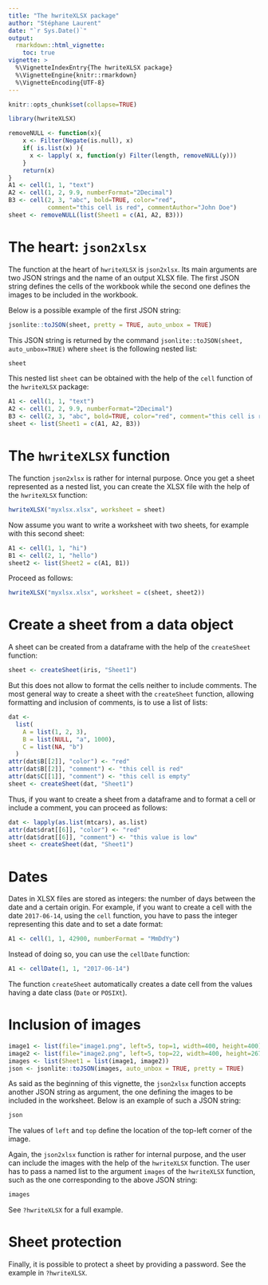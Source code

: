 ```yaml
---
title: "The hwriteXLSX package"
author: "Stéphane Laurent"
date: "`r Sys.Date()`"
output: 
  rmarkdown::html_vignette:
    toc: true
vignette: >
  %\VignetteIndexEntry{The hwriteXLSX package}
  %\VignetteEngine{knitr::rmarkdown}
  %\VignetteEncoding{UTF-8}
---
```


```r
knitr::opts_chunk$set(collapse=TRUE)
```

```r
library(hwriteXLSX)
```

```r
removeNULL <- function(x){
    x <- Filter(Negate(is.null), x)
    if( is.list(x) ){
      x <- lapply( x, function(y) Filter(length, removeNULL(y)))
    }
    return(x)
}
A1 <- cell(1, 1, "text")
A2 <- cell(1, 2, 9.9, numberFormat="2Decimal")
B3 <- cell(2, 3, "abc", bold=TRUE, color="red", 
           comment="this cell is red", commentAuthor="John Doe")
sheet <- removeNULL(list(Sheet1 = c(A1, A2, B3)))
```

# The heart: `json2xlsx`

The function at the heart of `hwriteXLSX` is `json2xlsx`. Its main arguments are two JSON strings and the name of an output XLSX file. 
The first JSON string defines the cells of the workbook while the second one defines the images to be included in the workbook. 

Below is a possible example of the first JSON string:

```r
jsonlite::toJSON(sheet, pretty = TRUE, auto_unbox = TRUE)
```

This JSON string is returned by the command `jsonlite::toJSON(sheet, auto_unbox=TRUE)` where `sheet` is the following nested list:

```r
sheet
```

This nested list `sheet` can be obtained with the help of the `cell` function of the `hwriteXLSX` package:

```r
A1 <- cell(1, 1, "text")
A2 <- cell(1, 2, 9.9, numberFormat="2Decimal")
B3 <- cell(2, 3, "abc", bold=TRUE, color="red", comment="this cell is red")
sheet <- list(Sheet1 = c(A1, A2, B3))
```

# The `hwriteXLSX` function

The function `json2xlsx` is rather for internal purpose. 
Once you get a sheet represented as a nested list, you can create the XLSX file with the help of the `hwriteXLSX` function:

```r
hwriteXLSX("myxlsx.xlsx", worksheet = sheet)
```

Now assume you want to write a worksheet with two sheets, for example with this second sheet:

```r
A1 <- cell(1, 1, "hi")
B1 <- cell(2, 1, "hello")
sheet2 <- list(Sheet2 = c(A1, B1))
```

Proceed as follows:

```r
hwriteXLSX("myxlsx.xlsx", worksheet = c(sheet, sheet2))
```


# Create a sheet from a data object

A sheet can be created from a dataframe with the help of the `createSheet` function:

```r
sheet <- createSheet(iris, "Sheet1")
```

But this does not allow to format the cells neither to include comments. 
The most general way to create a sheet with the `createSheet` function, allowing formatting and inclusion of comments, is to use a list of lists:

```r
dat <-
  list(
    A = list(1, 2, 3),
    B = list(NULL, "a", 1000),
    C = list(NA, "b")
  )
attr(dat$B[[2]], "color") <- "red"
attr(dat$B[[2]], "comment") <- "this cell is red"
attr(dat$C[[1]], "comment") <- "this cell is empty"
sheet <- createSheet(dat, "Sheet1")
```

Thus, if you want to create a sheet from a dataframe and to format a cell or include a comment, you can proceed as follows:

```r
dat <- lapply(as.list(mtcars), as.list)
attr(dat$drat[[6]], "color") <- "red"
attr(dat$drat[[6]], "comment") <- "this value is low"
sheet <- createSheet(dat, "Sheet1")
```

# Dates

Dates in XLSX files are stored as integers: the number of days between the date and a certain origin. 
For example, if you want to create a cell with the date `2017-06-14`, using the `cell` function, you have to pass the integer representing this date and to set a date format:

```r
A1 <- cell(1, 1, 42900, numberFormat = "MmDdYy")
```

Instead of doing so, you can use the `cellDate` function:

```r
A1 <- cellDate(1, 1, "2017-06-14")
```

The function `createSheet` automatically creates a date cell from the values having a date class (`Date` or `POSIXt`). 



# Inclusion of images

```r
image1 <- list(file="image1.png", left=5, top=1, width=400, height=400)
image2 <- list(file="image2.png", left=5, top=22, width=400, height=267)
images <- list(Sheet1 = list(image1, image2))
json <- jsonlite::toJSON(images, auto_unbox = TRUE, pretty = TRUE)
```

As said as the beginning of this vignette, the `json2xlsx` function accepts another JSON string as argument, the one defining the images to be included in the worksheet. 
Below is an example of such a JSON string:

```r
json
```

The values of `left` and `top` define the location of the top-left corner of the image. 

Again, the `json2xlsx` function is rather for internal purpose, and the user can include the images with the help of the `hwriteXLSX` function. 
The user has to pass a named list to the argument `images` of the `hwriteXLSX` function, such as the one corresponding to the above JSON string:

```r
images
```

See `?hwriteXLSX` for a full example. 


# Sheet protection

Finally, it is possible to protect a sheet by providing a password. See the example in `?hwriteXLSX`. 

